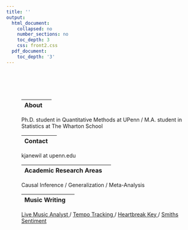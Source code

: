 ```yaml
---
title: ''
output:
  html_document:
    collapsed: no
    number_sections: no
    toc_depth: 3
    css: front2.css
  pdf_document:
    toc_depth: '3'
---
```



<div class="row" style="padding-top: 60px;">
<div class="row" style="padding-left: 40px;">

<div class="row">
<div class="col-sm-8">

|About|  |
|:--------|-------:|

Ph.D. student in Quantitative Methods at UPenn /
M.A. student in Statistics at The Wharton School



|Contact |  |
|:--------|-------:|

kjanewil at upenn.edu

|Academic Research Areas|  |
|:--------|-------:|

Causal Inference / 
Generalization /
Meta-Analysis



|Music Writing|  |
|:--------|-------:|

<a href = "https://pudding.cool/2021/02/jukebox/" target = "_blank"> Live Music Analyst </a> 
  / <a href = "https://towardsdatascience.com/its-just-a-minor-thing-keeping-up-with-the-red-hot-chili-peppers-217ba4449746" target = "_blank"> Tempo Tracking </a>  / <a href = "https://www.rollingstone.com/pro/features/music-d-minor-saddest-key-1210591/" target = "_blank"> Heartbreak Key </a>/ <a href = "https://towardsdatascience.com/heaven-knows-im-miserable-now-limitations-of-sentiment-analysis-with-a-very-sentimental-band-215c6d898ba7" target = "_blank"> Smiths Sentiment </a> 





  <a href="https://github.com/katjanewilson" target = "_blank"><i class="fa fa-github"    aria-hidden="true"></i> </a> <a href="https://www.linkedin.com/in/kat-wilson-920256139/" target = "_blank"><i class="fa fa-linkedin" aria-hidden="true"></i></a> <a href="https://towardsdatascience.com/@katjanewilson/" target = "_blank"><i class="fa fa-medium" aria-hidden="true"></i></a>
  

  



